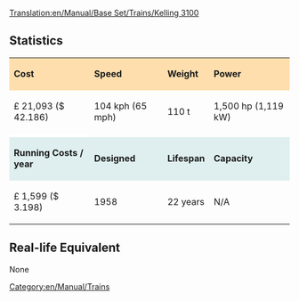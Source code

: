 [[Translation:en/Manual/Base Set/Trains/Kelling 3100]]
==Statistics==

{| cellspacing="3" align="center"

|style="background:#ffdead;"| '''Cost'''
|style="background:#ffdead;"| '''Speed'''
|style="background:#ffdead;"| '''Weight'''
|style="background:#ffdead;"| '''Power'''
|-
| £ 21,093 ($ 42.186)
| 104 kph (65 mph)
| 110 t
| 1,500 hp (1,119 kW)
|-
|style="background:white;"colspan='4'| 
|-
|style="background:#dfefef;"|'''Running Costs / year'''
|style="background:#dfefef;"|'''Designed'''
|style="background:#dfefef;"|'''Lifespan'''
|style="background:#dfefef;"|'''Capacity'''
|-
| £ 1,599 ($ 3.198)
| 1958
| 22 years
| N/A
|}

==Real-life Equivalent==
None

[[Category:en/Manual/Trains]]